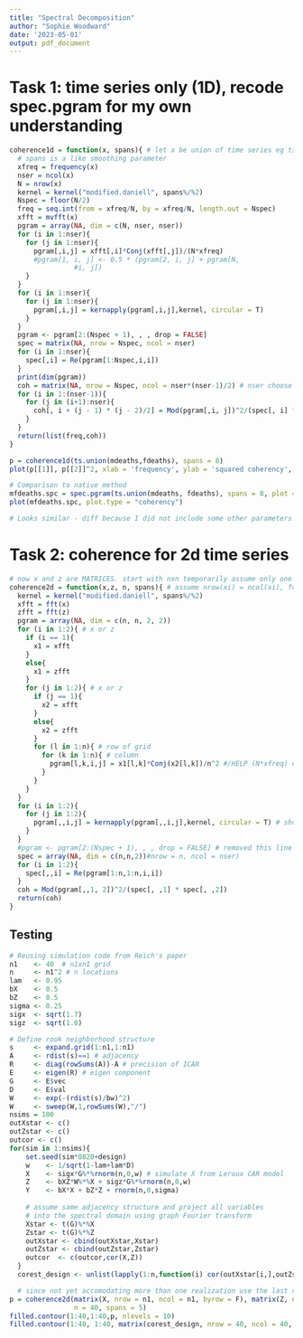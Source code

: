 ```yaml
---
title: "Spectral Decomposition"
author: "Sophie Woodward"
date: '2023-05-01'
output: pdf_document
---
```


# Task 1: time series only (1D), recode spec.pgram for my own understanding
```r
coherence1d = function(x, spans){ # let x be union of time series eg ts.union(mdeaths, fdeaths)
  # spans is a like smoothing parameter 
  xfreq = frequency(x)
  nser = ncol(x)
  N = nrow(x)
  kernel = kernel("modified.daniell", spans%/%2)
  Nspec = floor(N/2)
  freq = seq.int(from = xfreq/N, by = xfreq/N, length.out = Nspec)
  xfft = mvfft(x)
  pgram = array(NA, dim = c(N, nser, nser))
  for (i in 1:nser){
    for (j in 1:nser){
      pgram[,i,j] = xfft[,i]*Conj(xfft[,j])/(N*xfreq)
      #pgram[1, i, j] <- 0.5 * (pgram[2, i, j] + pgram[N, 
                #i, j])
    }
  }
  for (i in 1:nser){
    for (j in 1:nser){
      pgram[,i,j] = kernapply(pgram[,i,j],kernel, circular = T)
    }
  }
  pgram <- pgram[2:(Nspec + 1), , , drop = FALSE]
  spec = matrix(NA, nrow = Nspec, ncol = nser)
  for (i in 1:nser){
    spec[,i] = Re(pgram[1:Nspec,i,i])
  }
  print(dim(pgram))
  coh = matrix(NA, nrow = Nspec, ncol = nser*(nser-1)/2) # nser choose 2
  for (i in 1:(nser-1)){
    for (j in (i+1):nser){
      coh[, i + (j - 1) * (j - 2)/2] = Mod(pgram[,i, j])^2/(spec[, i] * spec[, j])
    }
  }
  return(list(freq,coh))
}

p = coherence1d(ts.union(mdeaths,fdeaths), spans = 8)
plot(p[[1]], p[[2]]^2, xlab = 'frequency', ylab = 'squared coherency', type = 'l', ylim = c(0,1))

# Comparison to native method
mfdeaths.spc = spec.pgram(ts.union(mdeaths, fdeaths), spans = 8, plot = F)
plot(mfdeaths.spc, plot.type = "coherency")

# Looks similar - diff because I did not include some other parameters like detrend/taper?
```

# Task 2: coherence for 2d time series
```r
# now x and z are MATRICES. start with nxn temporarily assume only one observation of the spatial series
coherence2d = function(x,z, n, spans){ # assume nrow(xi) = ncol(xi), for all i where xi is ith realization of x
  kernel = kernel("modified.daniell", spans%/%2)
  xfft = fft(x)
  zfft = fft(z)
  pgram = array(NA, dim = c(n, n, 2, 2))
  for (i in 1:2){ # x or z
    if (i == 1){
      x1 = xfft
    }
    else{
      x1 = zfft
    }
    for (j in 1:2){ # x or z
      if (j == 1){
        x2 = xfft
      }
      else{
        x2 = zfft
      }
      for (l in 1:n){ # row of grid
        for (k in 1:n){ # column
          pgram[l,k,i,j] = x1[l,k]*Conj(x2[l,k])/n^2 #/HELP (N*xfreq) # denominator is number of replications of series
        }
      }
    }
  }
  for (i in 1:2){
    for (j in 1:2){
      pgram[,,i,j] = kernapply(pgram[,,i,j],kernel, circular = T) # should take in a matrix
    }
  }
  #pgram <- pgram[2:(Nspec + 1), , , drop = FALSE] # removed this line for now
  spec = array(NA, dim = c(n,n,2))#nrow = n, ncol = nser)
  for (i in 1:2){
    spec[,,i] = Re(pgram[1:n,1:n,i,i])
  }
  coh = Mod(pgram[,,1, 2])^2/(spec[, ,1] * spec[, ,2])
  return(coh)
}
```

## Testing
```r
# Reusing simulation code from Reich's paper
n1    <- 40  # n1xn1 grid
n     <- n1^2 # n locations
lam   <- 0.95  
bX    <- 0.5
bZ    <- 0.5
sigma <- 0.25
sigx  <- sqrt(1.7)
sigz  <- sqrt(1.0)

# Define rook neighborhood structure 
s     <- expand.grid(1:n1,1:n1)
A     <- rdist(s)==1 # adjacency
R     <- diag(rowSums(A))-A # precision of ICAR
E     <- eigen(R) # eigen component
G     <- E$vec
D     <- E$val
W     <- exp(-(rdist(s)/bw)^2)
W     <- sweep(W,1,rowSums(W),"/")
nsims = 100
outXstar <- c()
outZstar <- c()
outcor <- c()
for(sim in 1:nsims){
    set.seed(sim*0820+design)
    w    <- 1/sqrt(1-lam+lam*D)
    X    <- sigx*G%*%rnorm(n,0,w) # simulate X from Leroux CAR model
    Z    <- bXZ*W%*%X + sigz*G%*%rnorm(n,0,w)
    Y    <- bX*X + bZ*Z + rnorm(n,0,sigma)
    
    # assume same adjacency structure and project all variables 
    # into the spectral domain using graph Fourier transform
    Xstar <- t(G)%*%X
    Zstar <- t(G)%*%Z
    outXstar <- cbind(outXstar,Xstar)
    outZstar <- cbind(outZstar,Zstar)
    outcor  <- c(outcor,cor(X,Z))
  }
  corest_design <- unlist(lapply(1:n,function(i) cor(outXstar[i,],outZstar[i,])))

  # since not yet accomodating more than one realization use the last replicate
p = coherence2d(matrix(X, nrow = n1, ncol = n1, byrow = F), matrix(Z, nrow = n1, ncol = n1, byrow = F), 
                n = 40, spans = 5)
filled.contour(1:40,1:40,p, nlevels = 10)
filled.contour(1:40, 1:40, matrix(corest_design, nrow = 40, ncol = 40, byrow = T))
```





